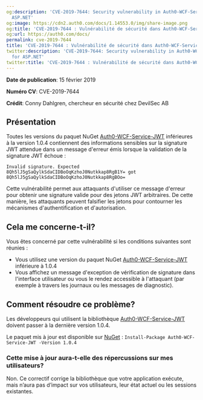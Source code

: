 ```yaml
---
og:description: 'CVE-2019-7644: Security vulnerability in Auth0-WCF-Service-JWT for
  ASP.NET'
og:image: https://cdn2.auth0.com/docs/1.14553.0/img/share-image.png
og:title: 'CVE-2019-7644 : Vulnérabilité de sécurité dans Auth0-WCF-Service-JWT'
og:url: https://auth0.com/docs/
permalink: cve-2019-7644
title: 'CVE-2019-7644 : Vulnérabilité de sécurité dans Auth0-WCF-Service-JWT'
twitter:description: 'CVE-2019-7644: Security vulnerability in Auth0-WCF-Service-JWT
  for ASP.NET'
twitter:title: 'CVE-2019-7644 : Vulnérabilité de sécurité dans Auth0-WCF-Service-JWT'
---
```


**Date de publication**: 15 février 2019

**Numéro CV**: CVE-2019-7644

**Crédit**: Conny Dahlgren, chercheur en sécurité chez DevilSec AB

## Présentation

Toutes les versions du paquet NuGet [Auth0-WCF-Service-JWT](https://www.nuget.org/packages/Auth0-WCF-Service-JWT/) inférieures à la version 1.0.4 contiennent des informations sensibles sur la signature JWT attendue dans un message d'erreur émis lorsque la validation de la signature JWT échoue :

`Invalid signature. Expected 8Qh5lJ5gSaQylkSdaCIDBoOqKzhoJ0Nutkkap8RgB1Y= got 8Qh5lJ5gSaQylkSdaCIDBoOqKzhoJ0Nutkkap8RgBOo=`

Cette vulnérabilité permet aux attaquants d'utiliser ce message d'erreur pour obtenir une signature valide pour des jetons JWT arbitraires. De cette manière, les attaquants peuvent falsifier les jetons pour contourner les mécanismes d'authentification et d'autorisation.

## Cela me concerne-t-il?

Vous êtes concerné par cette vulnérabilité si les conditions suivantes sont réunies :

* Vous utilisez une version du paquet NuGet [Auth0-WCF-Service-JWT](https://www.nuget.org/packages/Auth0-WCF-Service-JWT/) inférieure à 1.0.4
* Vous affichez un message d'exception de vérification de signature dans l'interface utilisateur ou vous le rendez accessible à l'attaquant (par exemple à travers les journaux ou les messages de diagnostic).

## Comment résoudre ce problème?

Les développeurs qui utilisent la bibliothèque [Auth0-WCF-Service-JWT](https://www.nuget.org/packages/Auth0-WCF-Service-JWT/) doivent passer à la dernière version 1.0.4.

Le paquet mis à jour est disponible sur [NuGet](https://www.nuget.org) : `Install-Package Auth0-WCF-Service-JWT -Version 1.0.4`

### Cette mise à jour aura-t-elle des répercussions sur mes utilisateurs?

Non. Ce correctif corrige la bibliothèque que votre application exécute, mais n’aura pas d’impact sur vos utilisateurs, leur état actuel ou les sessions existantes.